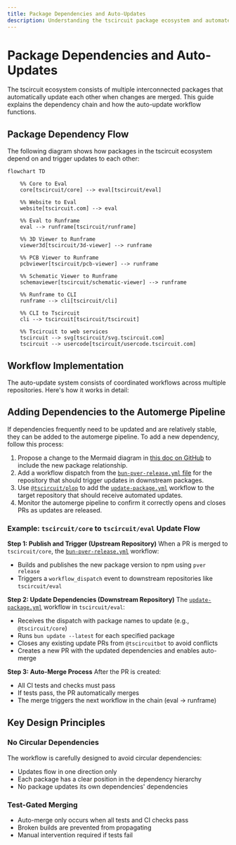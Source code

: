 ```yaml
---
title: Package Dependencies and Auto-Updates
description: Understanding the tscircuit package ecosystem and automated dependency update workflow
---
```


# Package Dependencies and Auto-Updates

The tscircuit ecosystem consists of multiple interconnected packages that automatically update each other when changes are merged. This guide explains the dependency chain and how the auto-update workflow functions.

## Package Dependency Flow

The following diagram shows how packages in the tscircuit ecosystem depend on and trigger updates to each other:

```mermaid
flowchart TD

    %% Core to Eval
    core[tscircuit/core] --> eval[tscircuit/eval]

    %% Website to Eval
    website[tscircuit.com] --> eval

    %% Eval to Runframe
    eval --> runframe[tscircuit/runframe]

    %% 3D Viewer to Runframe
    viewer3d[tscircuit/3d-viewer] --> runframe

    %% PCB Viewer to Runframe
    pcbviewer[tscircuit/pcb-viewer] --> runframe

    %% Schematic Viewer to Runframe
    schemaviewer[tscircuit/schematic-viewer] --> runframe

    %% Runframe to CLI
    runframe --> cli[tscircuit/cli]

    %% CLI to Tscircuit
    cli --> tscircuit[tscircuit/tscircuit]

    %% Tscircuit to web services
    tscircuit --> svg[tscircuit/svg.tscircuit.com]
    tscircuit --> usercode[tscircuit/usercode.tscircuit.com]
```

## Workflow Implementation

The auto-update system consists of coordinated workflows across multiple repositories. Here's how it works in detail:

## Adding Dependencies to the Automerge Pipeline

If dependencies frequently need to be updated and are relatively stable, they can be added to the automerge pipeline. To add a new dependency, follow this process:

1. Propose a change to the Mermaid diagram in [this doc on GitHub](https://github.com/tscircuit/docs/blob/main/docs/contributing/package-dependencies-and-auto-updates.mdx) to include the new package relationship.
2. Add a workflow dispatch from the [`bun-pver-release.yml` file](https://github.com/tscircuit/plop/blob/main/template-files/bun-pver-release.yml) for the repository that should trigger updates in downstream packages.
3. Use [`@tscircuit/plop`](https://github.com/tscircuit/plop) to add the [`update-package.yml`](https://github.com/tscircuit/plop/blob/main/template-files/update-package.yml) workflow to the target repository that should receive automated updates.
4. Monitor the automerge pipeline to confirm it correctly opens and closes PRs as updates are released.

### Example: `tscircuit/core` to `tscircuit/eval` Update Flow

**Step 1: Publish and Trigger (Upstream Repository)**
When a PR is merged to `tscircuit/core`, the [`bun-pver-release.yml`](https://github.com/tscircuit/plop/blob/main/template-files/bun-pver-release.yml) workflow:
- Builds and publishes the new package version to npm using `pver release`
- Triggers a `workflow_dispatch` event to downstream repositories like `tscircuit/eval`

**Step 2: Update Dependencies (Downstream Repository)**
The [`update-package.yml`](https://github.com/tscircuit/plop/blob/main/template-files/update-package.yml) workflow in `tscircuit/eval`:
- Receives the dispatch with package names to update (e.g., `@tscircuit/core`)
- Runs `bun update --latest` for each specified package
- Closes any existing update PRs from `@tscircuitbot` to avoid conflicts
- Creates a new PR with the updated dependencies and enables auto-merge

**Step 3: Auto-Merge Process**
After the PR is created:
- All CI tests and checks must pass
- If tests pass, the PR automatically merges
- The merge triggers the next workflow in the chain (eval → runframe)

## Key Design Principles

### No Circular Dependencies
The workflow is carefully designed to avoid circular dependencies:
- Updates flow in one direction only
- Each package has a clear position in the dependency hierarchy
- No package updates its own dependencies' dependencies

### Test-Gated Merging
- Auto-merge only occurs when all tests and CI checks pass
- Broken builds are prevented from propagating
- Manual intervention required if tests fail
